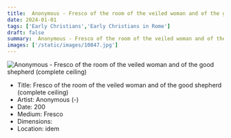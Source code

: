```yaml
---
title:  Anonymous - Fresco of the room of the veiled woman and of the good shepherd (complete ceiling)
date: 2024-01-01
tags: ['Early Christians','Early Christians in Rome']
draft: false
summary:  Anonymous - Fresco of the room of the veiled woman and of the good shepherd (complete ceiling)
images: ['/static/images/10847.jpg']
---
```


![ Anonymous - Fresco of the room of the veiled woman and of the good shepherd (complete ceiling)](/static/images/10847.jpg)

* Title: Fresco of the room of the veiled woman and of the good shepherd (complete ceiling)
* Artist:  Anonymous (-)
* Date: 200
* Medium: Fresco
* Dimensions: 
* Location: idem


